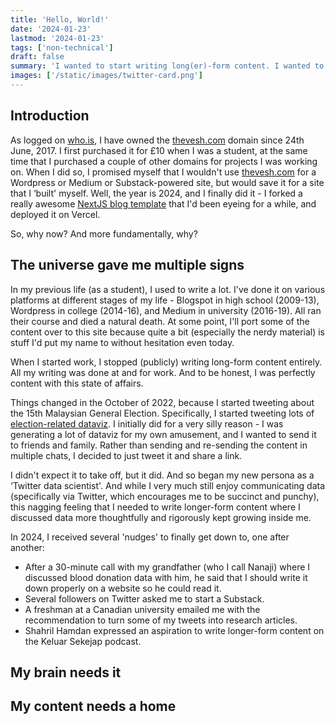 ```yaml
---
title: 'Hello, World!'
date: '2024-01-23'
lastmod: '2024-01-23'
tags: ['non-technical']
draft: false
summary: 'I wanted to start writing long(er)-form content. I wanted to dabble in frontend development. I needed a place to consolidate and organise my writings. Deploying my own blog-cum-site seemed like a good way to do all three.'
images: ['/static/images/twitter-card.png']
---
```


## Introduction

As logged on [who.is](https://who.is/whois/thevesh.com), I have owned the [thevesh.com](#) domain since 24th June, 2017. I first purchased it for £10 when I was a student, at the same time that I purchased a couple of other domains for projects I was working on. When I did so, I promised myself that I wouldn't use [thevesh.com](#) for a Wordpress or Medium or Substack-powered site, but would save it for a site that I ‘built' myself. Well, the year is 2024, and I finally did it - I forked a really awesome [NextJS blog template](https://github.com/timlrx/tailwind-nextjs-starter-blog) that I'd been eyeing for a while, and deployed it on Vercel.

So, why now? And more fundamentally, why?

<TOCInline toc={props.toc} exclude="Introduction" />

## The universe gave me multiple signs

In my previous life (as a student), I used to write a lot. I've done it on various platforms at different stages of my life - Blogspot in high school (2009-13), Wordpress in college (2014-16), and Medium in university (2016-19). All ran their course and died a natural death. At some point, I'll port some of the content over to this site because quite a bit (especially the nerdy material) is stuff I'd put my name to without hesitation even today.

When I started work, I stopped (publicly) writing long-form content entirely. All my writing was done at and for work. And to be honest, I was perfectly content with this state of affairs.

Things changed in the October of 2022, because I started tweeting about the 15th Malaysian General Election. Specifically, I started tweeting lots of [election-related dataviz](https://twitter.com/Thevesh/status/1585248940425105409). I initially did for a very silly reason - I was generating a lot of dataviz for my own amusement, and I wanted to send it to friends and family. Rather than sending and re-sending the content in multiple chats, I decided to just tweet it and share a link.

I didn't expect it to take off, but it did. And so began my new persona as a ‘Twitter data scientist'. And while I very much still enjoy communicating data (specifically via Twitter, which encourages me to be succinct and punchy), this nagging feeling that I needed to write longer-form content where I discussed data more thoughtfully and rigorously kept growing inside me.

In 2024, I received several 'nudges' to finally get down to, one after another:
- After a 30-minute call with my grandfather (who I call Nanaji) where I discussed blood donation data with him, he said that I should write it down properly on a website so he could read it.
- Several followers on Twitter asked me to start a Substack.
- A freshman at a Canadian university emailed me with the recommendation to turn some of my tweets into research articles.
- Shahril Hamdan expressed an aspiration to write longer-form content on the Keluar Sekejap podcast.

## My brain needs it

## My content needs a home


[^1]: A Malay word which comes from the Arabic Muqaddimah (مُقَدِّمَة), which means ‘prologue' or ‘introduction'.
